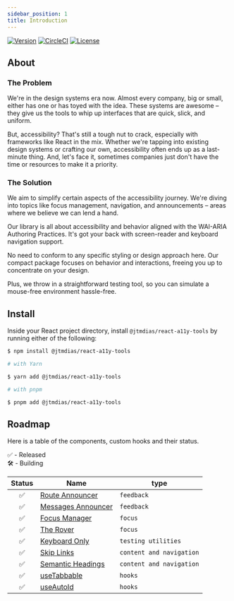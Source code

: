 ```yaml
---
sidebar_position: 1
title: Introduction
---
```


[![Version](https://img.shields.io/npm/v/@jtmdias/react-a11y-tools.svg)](https://www.npmjs.com/package/@jtmdias/react-a11y-tools)
[![CircleCI](https://github.com/JoaoTMDias/frontend/actions/workflows/pipeline.yaml/badge.svg?branch=main)](https://github.com/JoaoTMDias/react-a11y-tools/actions/workflows/publish.yml)
[![License](https://img.shields.io/npm/l/oclif-hello-world.svg)](https://github.com/JoaoTMDias/frontend/blob/main/packages/react-a11y-tools/package.json)

## About

### The Problem


We're in the design systems era now. Almost every company, big or small, either has one or has toyed with the idea. These systems are awesome – they give us the tools to whip up interfaces that are quick, slick, and uniform.

But, accessibility? That's still a tough nut to crack, especially with frameworks like React in the mix. Whether we're tapping into existing design systems or crafting our own, accessibility often ends up as a last-minute thing. And, let's face it, sometimes companies just don't have the time or resources to make it a priority.

### The Solution

We aim to simplify certain aspects of the accessibility journey. We're diving into topics like focus management, navigation, and announcements – areas where we believe we can lend a hand.

Our library is all about accessibility and behavior aligned with the WAI-ARIA Authoring Practices. It's got your back with screen-reader and keyboard navigation support.

No need to conform to any specific styling or design approach here. Our compact package focuses on behavior and interactions, freeing you up to concentrate on your design.

Plus, we throw in a straightforward testing tool, so you can simulate a mouse-free environment hassle-free.

## Install

Inside your React project directory, install `@jtmdias/react-a11y-tools` by running either of the following:

```sh
$ npm install @jtmdias/react-a11y-tools

# with Yarn

$ yarn add @jtmdias/react-a11y-tools

# with pnpm

$ pnpm add @jtmdias/react-a11y-tools

```

## Roadmap

Here is a table of the components, custom hooks and their status.

✅ - Released<br/>
🛠 - Building<br/>

| Status              | Name                                                                | type                     |
| ------------------- | ------------------------------------------------------------------- | ------------------------ |
| <center>✅</center> | [Route Announcer ](/docs/react-a11y-tools/feedback/route-announcer)                  | `feedback`               |
| <center>✅</center> | [Messages Announcer](/docs/react-a11y-tools/feedback/messages-announcer)             | `feedback`               |
| <center>✅</center> | [Focus Manager](/docs/react-a11y-tools/manage-focus/focus-manager)                   | `focus`                  |
| <center>✅</center> | [The Rover](/docs/react-a11y-tools/manage-focus/roving-tabindex)                     | `focus`                  |
| <center>✅</center> | [Keyboard Only](/docs/react-a11y-tools/testing/keyboard-only)                        | `testing utilities`      |
| <center>✅</center> | [Skip Links](/docs/react-a11y-tools/content-and-navigation/skip-links)               | `content and navigation` |
| <center>✅</center> | [Semantic Headings](/docs/react-a11y-tools/content-and-navigation/semantic-headings) | `content and navigation` |
| <center>✅</center> | [useTabbable](/docs/react-a11y-tools/hooks/use-tabbable)                             | `hooks`                  |
| <center>✅</center> | [useAutoId](/docs/react-a11y-tools/hooks/useAutoId)                             | `hooks`                  |
